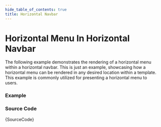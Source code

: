 ```yaml
---
hide_table_of_contents: true
title: Horizontal Navbar
---
```



# Horizontal Menu In Horizontal Navbar

The following example demonstrates the rendering of a horizontal menu within a horizontal navbar. This is just an example, showcasing how a horizontal menu can be rendered in any desired location within a template. This example is commonly utilized for presenting a horizontal menu to users.

### Example

<IframeWindow url='http://localhost:3000/menu-examples/horizontal-menu/menu-position/horizontal-navbar' />

### Source Code

<TsToJsCodeSnippet>{SourceCode}</TsToJsCodeSnippet>
